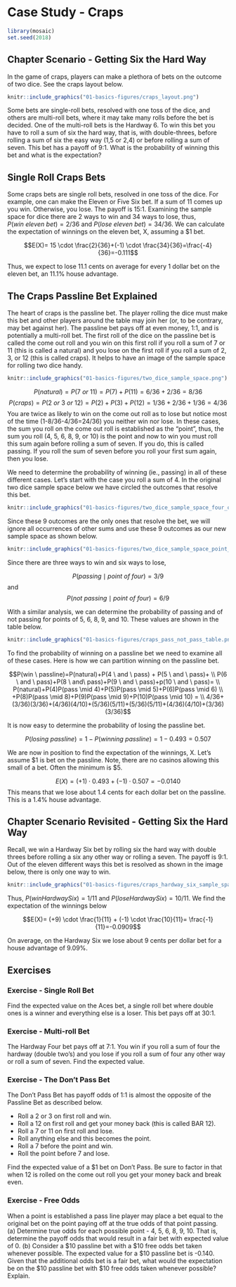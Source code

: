 # Case Study - Craps {#case_study_craps}

```r
library(mosaic)
set.seed(2018)
```

## Chapter Scenario - Getting Six the Hard Way {#chapter_scenario_getting_six_the_hard_way}

In the game of craps, players can make a plethora of bets on the outcome of two dice. See the craps layout below.

```r
knitr::include_graphics("01-basics-figures/craps_layout.png")
```

Some bets are single-roll bets, resolved with one toss of the dice, and others are multi-roll bets, where it may take many rolls before the bet is decided. One of the multi-roll bets is the Hardway 6. To win this bet you have to roll a sum of six the hard way, that is, with double-threes, before rolling a sum of six the easy way (1,5 or 2,4) or before rolling a sum of seven. This bet has a payoff of 9:1. What is the probability of winning this bet and what is the expectation?

## Single Roll Craps Bets {#single_roll_craps_bets}

Some craps bets are single roll bets, resolved in one toss of the dice. For example, one can make the Eleven or Five Six bet. If a sum of 11 comes up you win. Otherwise, you lose. The payoff is 15:1. Examining the sample space for dice there are 2 ways to win and 34 ways to lose, thus, $P(win \ eleven \ bet)=2/36$ and $P(lose \ eleven \ bet)=34/36$. We can calculate the expectation of winnings on the eleven bet, X, assuming a $\$1$ bet.

$$E(X)= 15 \cdot \frac{2}{36}+(-1) \cdot \frac{34}{36}=\frac{-4}{36}=-0.111$$

Thus, we expect to lose 11.1 cents on average for every 1 dollar bet on the eleven bet, an $11.1\%$ house advantage.

## The Craps Passline Bet Explained {#the_craps_passline_bet_explained}

The heart of craps is the passline bet. The player rolling the dice must make this bet and other players around the table may join her (or, to be contrary, may bet against her). The passline bet pays off at even money, 1:1, and is potentially a multi-roll bet. The first roll of the dice on the passline bet is called the come out roll and you win on this first roll if you roll a sum of 7 or 11 (this is called a natural) and you lose on the first roll if you roll a sum of 2, 3, or 12 (this is called craps). It helps to have an image of the sample space for rolling two dice handy. 

```r
knitr::include_graphics("01-basics-figures/two_dice_sample_space.png")
```

$$P(natural)=P(7 \ or \ 11)=P(7)+P(11)=6/36+2/36=8/36$$
$$P(craps)=P(2 \ or \ 3 \ or \ 12)=P(2)+P(3)+P(12)=1/36+2/36+1/36=4/36$$
You are twice as likely to win on the come out roll as to lose but notice most of the time (1-8/36-4/36=24/36) you neither win nor lose. In these cases, the sum you roll on the come out roll is established as the "point", thus, the sum you roll (4, 5, 6, 8, 9, or 10) is the point and now to win you must roll this sum again before rolling a sum of seven. If you do, this is called passing. If you roll the sum of seven before you roll your first sum again, then you lose.

We need to determine the probability of winning (ie., passing) in all of these different cases. Let's start with the case you roll a sum of 4. In the original two dice sample space below we have circled the outcomes that resolve this bet. 

```r
knitr::include_graphics("01-basics-figures/two_dice_sample_space_four_or_seven.png")
```

Since these 9 outcomes are the only ones that resolve the bet, we will ignore all occurrences of other sums and use these 9 outcomes as our new sample space as shown below. 

```r
knitr::include_graphics("01-basics-figures/two_dice_sample_space_point_of_four.png")
```

Since there are three ways to win and six ways to lose, 

$$P(passing \mid point \ of \ four) = 3/9$$ 
and 
$$P(not \ passing \mid point \ of \ four) = 6/9$$

With a similar analysis, we can determine the probability of passing and of not passing for points of 5, 6, 8, 9, and 10. These values are shown in the table below.

```r
knitr::include_graphics("01-basics-figures/craps_pass_not_pass_table.png")
```

To find the probability of winning on a passline bet we need to examine all of these cases. Here is how we can partition winning on the passline bet.

$$P(win \ passline)=P(natural)+P(4 \ and \ pass) + P(5 \ and \ pass)+ \\ 
P(6 \ and \ pass)+P(8 \ and\ pass)+P(9 \ and \ pass)+p(10 \ and \ pass)= \\
P(natural)+P(4)P(pass \mid 4)+P(5)P(pass \mid 5)+P(6)P(pass \mid 6) \\ +P(8)P(pass \mid 8)+P(9)P(pass \mid 9)+P(10)P(pass \mid 10) = \\
4/36+(3/36)(3/36)+(4/36)(4/10)+(5/36)(5/11)+(5/36)(5/11)+(4/36)(4/10)+(3/36)(3/36)$$

It is now easy to determine the probability of losing the passline bet.

$$P(losing \ passline) = 1 - P(winning \ passline) = 1 - 0.493=0.507$$

We are now in position to find the expectation of the winnings, X. Let's assume $\$1$ is bet on the passline. Note, there are no casinos allowing this small of a bet. Often the minimum is $\$5$.

$$E(X)= (+1) \cdot 0.493 + (-1) \cdot 0.507 = -0.0140$$
This means that we lose about 1.4 cents for each dollar bet on the passline. This is a $1.4\%$ house advantage.

## Chapter Scenario Revisited - Getting Six the Hard Way {#chapter_scenario_revisited_getting_six_the_hard_way}

Recall, we win a Hardway Six bet by rolling six the hard way with double threes before rolling a six any other way or rolling a seven. The payoff is 9:1. Out of the eleven different ways this bet is resolved as shown in the image below, there is only one way to win. 

```r
knitr::include_graphics("01-basics-figures/craps_hardway_six_sample_space.png")
```

Thus, $P(win Hardway Six)=1/11$ and $P(lose Hardway Six)=10/11$. We find the expectation of the winnings below

$$E(X)= (+9) \cdot \frac{1}{11} + (-1) \cdot \frac{10}{11}= \frac{-1}{11}=-0.0909$$

On average, on the Hardway Six we lose about 9 cents per dollar bet for a house advantage of $9.09\%$.

## Exercises {#exercises}

### Exercise - Single Roll Bet
Find the expected value on the Aces bet, a single roll bet where double ones is a winner and everything else is a loser. This bet pays off at 30:1.

### Exercise - Multi-roll Bet
The Hardway Four bet pays off at 7:1. You win if you roll a sum of four the hardway (double two's) and you lose if you roll a sum of four any other way or roll a sum of seven. Find the expected value.

### Exercise - The Don't Pass Bet
The Don't Pass Bet has payoff odds of 1:1 is almost the opposite of the Passline Bet as described below.

* Roll a 2 or 3 on first roll and win.
* Roll a 12 on first roll and get your money back (this is called BAR 12).
*	Roll a 7 or 11 on first roll and lose.
* Roll anything else and this becomes the point.
* Roll a 7 before the point and win.
* Roll the point before 7 and lose.

Find the expected value of a $\$1$ bet on Don't Pass. Be sure to factor in that when 12 is rolled on the come out roll you get your money back and break even.

### Exercise - Free Odds
When a point is established a pass line player may place a bet equal to the original bet on the point paying off at the true odds of that point passing.  
(a) Determine true odds for each possible point - 4, 5, 6, 8, 9, 10. That is, determine the payoff odds that would result in a fair bet with expected value of 0. 
(b) Consider a $\$10$ passline bet with a $\$10$ free odds bet taken whenever possible. The expected value for a $\$10$ passline bet is -0.140. Given that the additional odds bet is a fair bet, what would the expectation be on the $\$10$ passline bet with $\$10$ free odds taken whenever possible? Explain.

